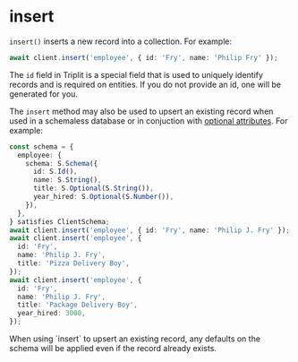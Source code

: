 
# insert

`insert()` inserts a new record into a collection. For example:

```typescript
await client.insert('employee', { id: 'Fry', name: 'Philip Fry' });
```

The `id` field in Triplit is a special field that is used to uniquely identify records and is required on entities. If you do not provide an id, one will be generated for you.

The `insert` method may also be used to upsert an existing record when used in a schemaless database or in conjuction with [optional attributes](/database/schemas#optional). For example:

```typescript
const schema = {
  employee: {
    schema: S.Schema({
      id: S.Id(),
      name: S.String(),
      title: S.Optional(S.String()),
      year_hired: S.Optional(S.Number()),
    }),
  },
} satisfies ClientSchema;
await client.insert('employee', { id: 'Fry', name: 'Philip J. Fry' });
await client.insert('employee', {
  id: 'Fry',
  name: 'Philip J. Fry',
  title: 'Pizza Delivery Boy',
});
await client.insert('employee', {
  id: 'Fry',
  name: 'Philip J. Fry',
  title: 'Package Delivery Boy',
  year_hired: 3000,
});
```

<Callout emoji="⚠️">
  When using `insert` to upsert an existing record, any defaults on the schema
  will be applied even if the record already exists.
</Callout>
